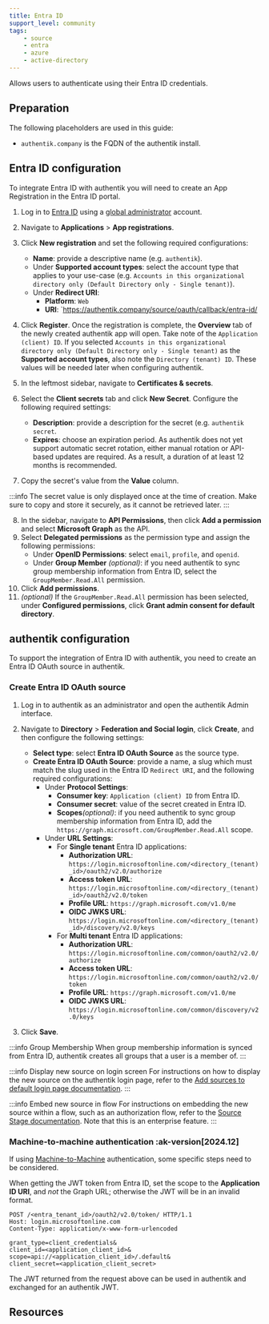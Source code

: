 ```yaml
---
title: Entra ID
support_level: community
tags:
    - source
    - entra
    - azure
    - active-directory
---
```


Allows users to authenticate using their Entra ID credentials.

## Preparation

The following placeholders are used in this guide:

- `authentik.company` is the FQDN of the authentik install.

## Entra ID configuration

To integrate Entra ID with authentik you will need to create an App Registration in the Entra ID portal.

1. Log in to [Entra ID](https://entra.microsoft.com) using a [global administrator](https://learn.microsoft.com/en-us/entra/identity/role-based-access-control/permissions-reference#global-administrator) account.
2. Navigate to **Applications** > **App registrations**.
3. Click **New registration** and set the following required configurations:
    - **Name**: provide a descriptive name (e.g. `authentik`).
    - Under **Supported account types**: select the account type that applies to your use-case (e.g. `Accounts in this organizational directory only (Default Directory only - Single tenant)`).
    - Under **Redirect URI**:
        - **Platform**: `Web`
        - **URI**: `https://authentik.company/source/oauth/callback/entra-id/

4. Click **Register**. Once the registration is complete, the **Overview** tab of the newly created authentik app will open. Take note of the `Application (client) ID`. If you selected `Accounts in this organizational directory only (Default Directory only - Single tenant)` as the **Supported account types**, also note the `Directory (tenant) ID`. These values will be needed later when configuring authentik.
5. In the leftmost sidebar, navigate to **Certificates & secrets**.
6. Select the **Client secrets** tab and click **New Secret**. Configure the following required settings:
    - **Description**: provide a description for the secret (e.g. `authentik secret`.
    - **Expires**: choose an expiration period. As authentik does not yet support automatic secret rotation, either manual rotation or API-based updates are required. As a result, a duration of at least 12 months is recommended.
7. Copy the secret's value from the **Value** column.

:::info
The secret value is only displayed once at the time of creation. Make sure to copy and store it securely, as it cannot be retrieved later.
:::

8. In the sidebar, navigate to **API Permissions**, then click **Add a permission** and select **Microsoft Graph** as the API.
9. Select **Delegated permissions** as the permission type and assign the following permissions:
    - Under **OpenID Permissions**: select `email`, `profile`, and `openid`.
    - Under **Group Member** _(optional)_: if you need authentik to sync group membership information from Entra ID, select the `GroupMember.Read.All` permission.
10. Click **Add permissions**.
11. _(optional)_ If the `GroupMember.Read.All` permission has been selected, under **Configured permissions**, click **Grant admin consent for default directory**.

## authentik configuration

To support the integration of Entra ID with authentik, you need to create an Entra ID OAuth source in authentik.

### Create Entra ID OAuth source

1. Log in to authentik as an administrator and open the authentik Admin interface.
2. Navigate to **Directory** > **Federation and Social login**, click **Create**, and then configure the following settings:
    - **Select type**: select **Entra ID OAuth Source** as the source type.
    - **Create Entra ID OAuth Source**: provide a name, a slug which must match the slug used in the Entra ID `Redirect URI`, and the following required configurations:
        - Under **Protocol Settings**:
            - **Consumer key**: `Application (client) ID` from Entra ID.
            - **Consumer secret**: value of the secret created in Entra ID.
            - **Scopes**_(optional)_: if you need authentik to sync group membership information from Entra ID, add the `https://graph.microsoft.com/GroupMember.Read.All` scope.
        - Under **URL Settings**:
            - For **Single tenant** Entra ID applications:
                - **Authorization URL**: `https://login.microsoftonline.com/<directory_(tenant)_id>/oauth2/v2.0/authorize`
                - **Access token URL**: `https://login.microsoftonline.com/<directory_(tenant)_id>/oauth2/v2.0/token`
                - **Profile URL**: `https://graph.microsoft.com/v1.0/me`
                - **OIDC JWKS URL**: `https://login.microsoftonline.com/<directory_(tenant)_id>/discovery/v2.0/keys`
            - For **Multi tenant** Entra ID applications:
                - **Authorization URL**: `https://login.microsoftonline.com/common/oauth2/v2.0/authorize`
                - **Access token URL**: `https://login.microsoftonline.com/common/oauth2/v2.0/token`
                - **Profile URL**: `https://graph.microsoft.com/v1.0/me`
                - **OIDC JWKS URL**: `https://login.microsoftonline.com/common/discovery/v2.0/keys`

3. Click **Save**.

:::info Group Membership
When group membership information is synced from Entra ID, authentik creates all groups that a user is a member of.
:::

:::info Display new source on login screen
For instructions on how to display the new source on the authentik login page, refer to the [Add sources to default login page documentation](../../index.md#add-sources-to-default-login-page).
:::

:::info Embed new source in flow
For instructions on embedding the new source within a flow, such as an authorization flow, refer to the [Source Stage documentation](../../../../../add-secure-apps/flows-stages/stages/source). Note that this is an enterprise feature.
:::

### Machine-to-machine authentication :ak-version[2024.12]

If using [Machine-to-Machine](../../../../add-secure-apps/providers/oauth2/client_credentials.mdx#jwt-authentication) authentication, some specific steps need to be considered.

When getting the JWT token from Entra ID, set the scope to the **Application ID URI**, and _not_ the Graph URL; otherwise the JWT will be in an invalid format.

```http
POST /<entra_tenant_id>/oauth2/v2.0/token/ HTTP/1.1
Host: login.microsoftonline.com
Content-Type: application/x-www-form-urlencoded

grant_type=client_credentials&
client_id=<application_client_id>&
scope=api://<application_client_id>/.default&
client_secret=<application_client_secret>
```

The JWT returned from the request above can be used in authentik and exchanged for an authentik JWT.

## Resources
